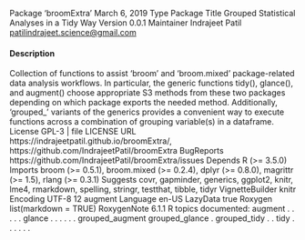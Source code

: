 Package ‘broomExtra’
March 6, 2019
Type Package
Title Grouped Statistical Analyses in a Tidy Way
Version 0.0.1
Maintainer Indrajeet Patil <patilindrajeet.science@gmail.com>

#### Description
 Collection of functions to assist 'broom' and
'broom.mixed' package-related data analysis workflows. In particular,
the generic functions tidy(), glance(), and augment() choose
appropriate S3 methods from these two packages depending on which
package exports the needed method. Additionally, 'grouped_' variants
of the generics provides a convenient way to execute functions across
a combination of grouping variable(s) in a dataframe.
License GPL-3 | file LICENSE
URL https://indrajeetpatil.github.io/broomExtra/,
https://github.com/IndrajeetPatil/broomExtra
BugReports https://github.com/IndrajeetPatil/broomExtra/issues
Depends R (>= 3.5.0)
Imports broom (>= 0.5.1),
broom.mixed (>= 0.2.4),
dplyr (>= 0.8.0),
magrittr (>= 1.5),
rlang (>= 0.3.1)
Suggests covr,
gapminder,
generics,
ggplot2,
knitr,
lme4,
rmarkdown,
spelling,
stringr,
testthat,
tibble,
tidyr
VignetteBuilder knitr
Encoding UTF-8
12
augment
Language en-US
LazyData true
Roxygen list(markdown = TRUE)
RoxygenNote 6.1.1
R topics documented:
augment . . . . .
glance . . . . . .
grouped_augment
grouped_glance .
grouped_tidy . .
tidy . . . . . . 
